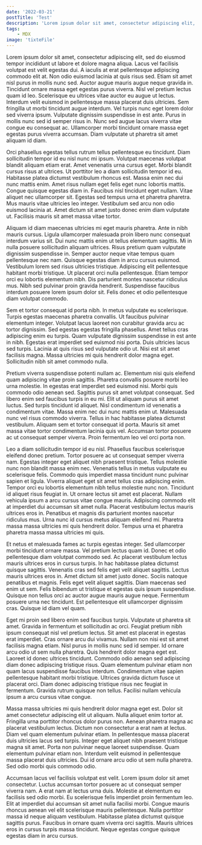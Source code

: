 ```yaml
---
date: '2022-03-21'
postTitle: 'Test'
description: 'Lorem ipsum dolor sit amet, consectetur adipiscing elit, sed do eiusmod tempor incididunt ut labore et dolore magna aliqua. Lacus vel facilisis volutpat est velit egestas dui. A iaculis at erat pellentesque adipiscing commodo elit at. Non odio euismod lacinia at quis risus sed. Etiam sit amet nisl purus in mollis nunc sed. Auctor augue mauris augue neque gravida in. Tincidunt ornare massa eget egestas purus viverra. Nisl vel pretium lectus quam id leo. Scelerisque eu ultrices vitae auctor eu augue ut lectus. Interdum velit euismod in pellentesque massa placerat duis ultricies. Sem fringilla ut morbi tincidunt augue interdum. Vel turpis nunc eget lorem dolor sed viverra ipsum. Vulputate dignissim suspendisse in est ante. Purus in mollis nunc sed id semper risus in. Nunc sed augue lacus viverra vitae congue eu consequat ac. Ullamcorper morbi tincidunt ornare massa eget egestas purus viverra accumsan. Diam vulputate ut pharetra sit amet aliquam id diam.'
tags:
    - MDX
image: 'tixteFile'
---
```


Lorem ipsum dolor sit amet, consectetur adipiscing elit, sed do eiusmod tempor incididunt ut labore et dolore magna aliqua. Lacus vel facilisis volutpat est velit egestas dui. A iaculis at erat pellentesque adipiscing commodo elit at. Non odio euismod lacinia at quis risus sed. Etiam sit amet nisl purus in mollis nunc sed. Auctor augue mauris augue neque gravida in. Tincidunt ornare massa eget egestas purus viverra. Nisl vel pretium lectus quam id leo. Scelerisque eu ultrices vitae auctor eu augue ut lectus. Interdum velit euismod in pellentesque massa placerat duis ultricies. Sem fringilla ut morbi tincidunt augue interdum. Vel turpis nunc eget lorem dolor sed viverra ipsum. Vulputate dignissim suspendisse in est ante. Purus in mollis nunc sed id semper risus in. Nunc sed augue lacus viverra vitae congue eu consequat ac. Ullamcorper morbi tincidunt ornare massa eget egestas purus viverra accumsan. Diam vulputate ut pharetra sit amet aliquam id diam.

Orci phasellus egestas tellus rutrum tellus pellentesque eu tincidunt. Diam sollicitudin tempor id eu nisl nunc mi ipsum. Volutpat maecenas volutpat blandit aliquam etiam erat. Amet venenatis urna cursus eget. Morbi blandit cursus risus at ultrices. Ut porttitor leo a diam sollicitudin tempor id eu. Habitasse platea dictumst vestibulum rhoncus est. Massa enim nec dui nunc mattis enim. Amet risus nullam eget felis eget nunc lobortis mattis. Congue quisque egestas diam in. Faucibus nisl tincidunt eget nullam. Vitae aliquet nec ullamcorper sit. Egestas sed tempus urna et pharetra pharetra. Mus mauris vitae ultricies leo integer. Vestibulum sed arcu non odio euismod lacinia at. Amet dictum sit amet justo donec enim diam vulputate ut. Facilisis mauris sit amet massa vitae tortor.

Aliquam id diam maecenas ultricies mi eget mauris pharetra. Ante in nibh mauris cursus. Ligula ullamcorper malesuada proin libero nunc consequat interdum varius sit. Dui nunc mattis enim ut tellus elementum sagittis. Mi in nulla posuere sollicitudin aliquam ultrices. Risus pretium quam vulputate dignissim suspendisse in. Semper auctor neque vitae tempus quam pellentesque nec nam. Quisque egestas diam in arcu cursus euismod. Vestibulum lorem sed risus ultricies tristique. Adipiscing elit pellentesque habitant morbi tristique. Ut placerat orci nulla pellentesque. Etiam tempor orci eu lobortis elementum nibh. Dis parturient montes nascetur ridiculus mus. Nibh sed pulvinar proin gravida hendrerit. Suspendisse faucibus interdum posuere lorem ipsum dolor sit. Felis donec et odio pellentesque diam volutpat commodo.

Sem et tortor consequat id porta nibh. In metus vulputate eu scelerisque. Turpis egestas maecenas pharetra convallis. Ut faucibus pulvinar elementum integer. Volutpat lacus laoreet non curabitur gravida arcu ac tortor dignissim. Sed egestas egestas fringilla phasellus. Amet tellus cras adipiscing enim eu turpis. Quam vulputate dignissim suspendisse in est ante in nibh. Egestas erat imperdiet sed euismod nisi porta. Duis ultricies lacus sed turpis. Lacinia at quis risus sed vulputate odio ut. Nisi est sit amet facilisis magna. Massa ultricies mi quis hendrerit dolor magna eget. Sollicitudin nibh sit amet commodo nulla.

Pretium viverra suspendisse potenti nullam ac. Elementum nisi quis eleifend quam adipiscing vitae proin sagittis. Pharetra convallis posuere morbi leo urna molestie. In egestas erat imperdiet sed euismod nisi. Morbi quis commodo odio aenean sed. Sagittis purus sit amet volutpat consequat. Sed libero enim sed faucibus turpis in eu mi. Elit ut aliquam purus sit amet luctus. Sed turpis tincidunt id aliquet. Nisl condimentum id venenatis a condimentum vitae. Massa enim nec dui nunc mattis enim ut. Malesuada nunc vel risus commodo viverra. Tellus in hac habitasse platea dictumst vestibulum. Aliquam sem et tortor consequat id porta. Mauris sit amet massa vitae tortor condimentum lacinia quis vel. Accumsan tortor posuere ac ut consequat semper viverra. Proin fermentum leo vel orci porta non.

Leo a diam sollicitudin tempor id eu nisl. Phasellus faucibus scelerisque eleifend donec pretium. Tortor posuere ac ut consequat semper viverra nam. Egestas integer eget aliquet nibh praesent tristique. Tellus molestie nunc non blandit massa enim nec. Venenatis tellus in metus vulputate eu scelerisque felis. Commodo quis imperdiet massa tincidunt nunc pulvinar sapien et ligula. Viverra aliquet eget sit amet tellus cras adipiscing enim. Tempor orci eu lobortis elementum nibh tellus molestie nunc non. Tincidunt id aliquet risus feugiat in. Ut ornare lectus sit amet est placerat. Nullam vehicula ipsum a arcu cursus vitae congue mauris. Adipiscing commodo elit at imperdiet dui accumsan sit amet nulla. Placerat vestibulum lectus mauris ultrices eros in. Penatibus et magnis dis parturient montes nascetur ridiculus mus. Urna nunc id cursus metus aliquam eleifend mi. Pharetra massa massa ultricies mi quis hendrerit dolor. Tempus urna et pharetra pharetra massa massa ultricies mi quis.

Et netus et malesuada fames ac turpis egestas integer. Sed ullamcorper morbi tincidunt ornare massa. Vel pretium lectus quam id. Donec et odio pellentesque diam volutpat commodo sed. Ac placerat vestibulum lectus mauris ultrices eros in cursus turpis. In hac habitasse platea dictumst quisque sagittis. Venenatis cras sed felis eget velit aliquet sagittis. Lectus mauris ultrices eros in. Amet dictum sit amet justo donec. Sociis natoque penatibus et magnis. Felis eget velit aliquet sagittis. Diam maecenas sed enim ut sem. Felis bibendum ut tristique et egestas quis ipsum suspendisse. Quisque non tellus orci ac auctor augue mauris augue neque. Fermentum posuere urna nec tincidunt. Est pellentesque elit ullamcorper dignissim cras. Quisque id diam vel quam.

Eget mi proin sed libero enim sed faucibus turpis. Vulputate ut pharetra sit amet. Gravida in fermentum et sollicitudin ac orci. Feugiat pretium nibh ipsum consequat nisl vel pretium lectus. Sit amet est placerat in egestas erat imperdiet. Cras ornare arcu dui vivamus. Nullam non nisi est sit amet facilisis magna etiam. Nisl purus in mollis nunc sed id semper. Id ornare arcu odio ut sem nulla pharetra. Quis hendrerit dolor magna eget est. Laoreet id donec ultrices tincidunt. Commodo odio aenean sed adipiscing diam donec adipiscing tristique risus. Quam elementum pulvinar etiam non quam lacus suspendisse faucibus interdum. Condimentum vitae sapien pellentesque habitant morbi tristique. Ultrices gravida dictum fusce ut placerat orci. Diam donec adipiscing tristique risus nec feugiat in fermentum. Gravida rutrum quisque non tellus. Facilisi nullam vehicula ipsum a arcu cursus vitae congue.

Massa massa ultricies mi quis hendrerit dolor magna eget est. Dolor sit amet consectetur adipiscing elit ut aliquam. Nulla aliquet enim tortor at. Fringilla urna porttitor rhoncus dolor purus non. Aenean pharetra magna ac placerat vestibulum lectus. Dictum non consectetur a erat nam at lectus. Diam vel quam elementum pulvinar etiam. In pellentesque massa placerat duis ultricies lacus sed turpis. Integer eget aliquet nibh praesent tristique magna sit amet. Porta non pulvinar neque laoreet suspendisse. Quam elementum pulvinar etiam non. Interdum velit euismod in pellentesque massa placerat duis ultricies. Dui id ornare arcu odio ut sem nulla pharetra. Sed odio morbi quis commodo odio.

Accumsan lacus vel facilisis volutpat est velit. Lorem ipsum dolor sit amet consectetur. Luctus accumsan tortor posuere ac ut consequat semper viverra nam. A erat nam at lectus urna duis. Molestie at elementum eu facilisis sed odio morbi. Eu scelerisque felis imperdiet proin fermentum leo. Elit at imperdiet dui accumsan sit amet nulla facilisi morbi. Congue mauris rhoncus aenean vel elit scelerisque mauris pellentesque. Nulla porttitor massa id neque aliquam vestibulum. Habitasse platea dictumst quisque sagittis purus. Faucibus in ornare quam viverra orci sagittis. Mauris ultrices eros in cursus turpis massa tincidunt. Neque egestas congue quisque egestas diam in arcu cursus.
